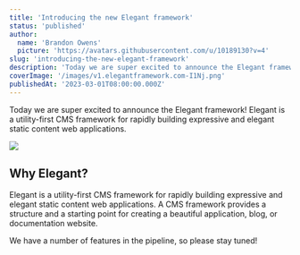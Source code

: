```yaml
---
title: 'Introducing the new Elegant framework'
status: 'published'
author:
  name: 'Brandon Owens'
  picture: 'https://avatars.githubusercontent.com/u/10189130?v=4'
slug: 'introducing-the-new-elegant-framework'
description: 'Today we are super excited to announce the Elegant framework! Elegant is a utility-first CMS framework for rapidly building expressive and elegant static content web applications.'
coverImage: '/images/v1.elegantframework.com-I1Nj.png'
publishedAt: '2023-03-01T08:00:00.000Z'
---
```


Today we are super excited to announce the Elegant framework! Elegant is a utility-first CMS framework for rapidly building expressive and elegant static content web applications.<br>

![](/images/v1.elegantframework.com-A1OD.png)

## Why Elegant?

Elegant is a utility-first CMS framework for rapidly building expressive and elegant static content web applications. A CMS framework provides a structure and a starting point for creating a beautiful application, blog, or documentation website.

We have a number of features in the pipeline, so please stay tuned!

